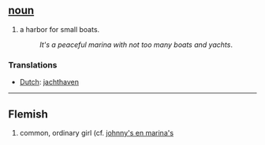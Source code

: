 == [[noun]] ==
#a harbor for small boats.
#:''It's a peaceful marina with not too many boats and yachts''.

=== Translations ===
*[[Dutch]]: [[jachthaven]]

----
==Flemish==
#common, ordinary girl (cf. [[johnny's en marina's]]